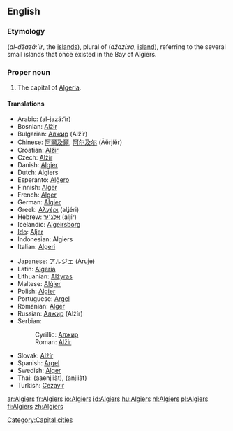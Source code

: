 {{wikipedia}}
==English==

===Etymology===
{{Ar.}} {{Arab|[[الجزائر]]}} (''al-džazá:’ir'', the [[islands]]), plural of {{Arab|[[جزيرة]]}} (''džazí:ra'', [[island]]), referring to the several small islands that once existed in the Bay of Algiers.

===Proper noun===
{{en-proper noun}}

# The capital of [[Algeria]].

====Translations====
{{trans-top|the capital of Algeria}}
* Arabic: {{Arab|[[الجزائر]]}} (al-jazá:’ir) {{p}}
* Bosnian: [[Alžir#Bosnian|Alžir]] {{m}}
* Bulgarian: [[Алжир]] (Alžír) {{m}}
* Chinese: [[阿爾及爾]], [[阿尔及尔]] (Āěrjíěr)
* Croatian: [[Alžir]]
* Czech: [[Alžír]] {{m}}
* Danish: [[Algier]]
* Dutch: Algiers
* Esperanto: [[Alĝero]]
* Finnish: [[Alger]]
* French: [[Alger]]
* German: [[Algier]]
* Greek: [[Αλγέρι]] (alʝéri) {{n}}
* Hebrew: [[אלג׳יר]] (aljír)
* Icelandic: [[Algeirsborg]]
* [[Ido]]: [[Aljer]]
* Indonesian: Algiers
* Italian: [[Algeri]]
{{trans-mid}}
* Japanese: [[アルジェ]] (Aruje)
* Latin: [[Algeria]] {{f}}
* Lithuanian: [[Alžyras]]
* Maltese: [[Alġier]]
* Polish: [[Algier]] {{m}}
* Portuguese: [[Argel]] {{m}}
* Romanian: [[Alger]]
* Russian: [[Алжир]] (Alžír) {{m}}
* Serbian:
*: Cyrillic: [[Алжир]] {{m}}
*: Roman: [[Alžir#Serbian|Alžir]] {{m}}
* Slovak: [[Alžír]] {{m}}
* Spanish: [[Argel]] {{m}}
* Swedish: [[Alger]]
* Thai: {{Thai|[[แอลเจียร์ส]]}} (aaenjiiàt), {{Thai|[[อัลเจียร์ส]]}} (anjiiàt)
* Turkish: [[Cezayır]]
{{trans-bottom}}

[[Category:Capital cities]]

[[ar:Algiers]]
[[fr:Algiers]]
[[io:Algiers]]
[[id:Algiers]]
[[hu:Algiers]]
[[nl:Algiers]]
[[pl:Algiers]]
[[fi:Algiers]]
[[zh:Algiers]]